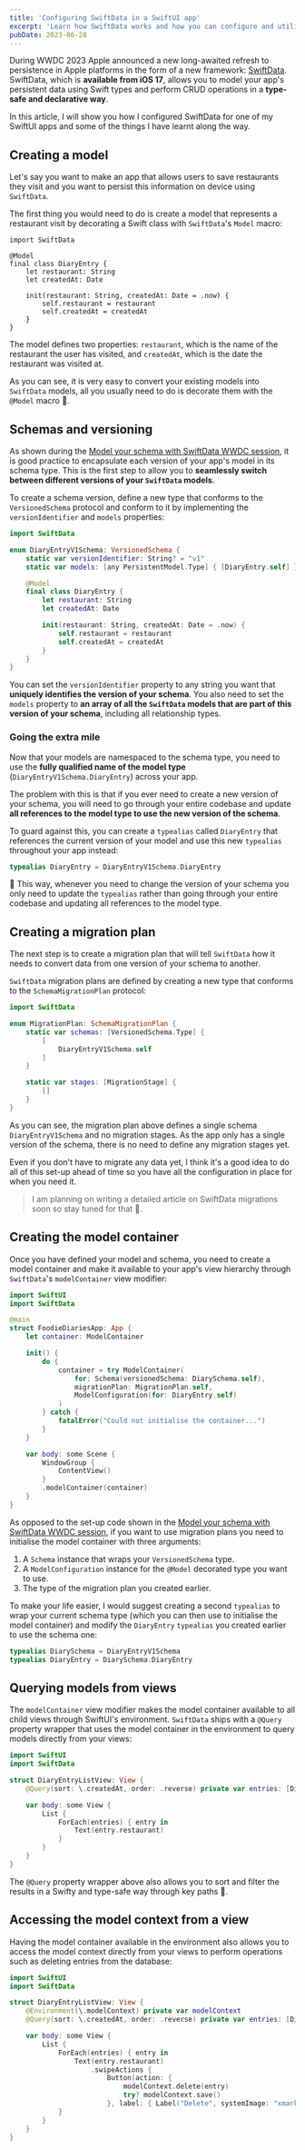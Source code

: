 ```yaml
---
title: 'Configuring SwiftData in a SwiftUI app'
excerpt: 'Learn how SwiftData works and how you can configure and utilize the framework in a SwiftUI application to query and manipulate data in a delarative manner.'
pubDate: 2023-06-28
---
```


During WWDC 2023 Apple announced a new long-awaited refresh to persistence in Apple platforms in the form of a new framework: [SwiftData](https://developer.apple.com/xcode/swiftdata/). SwiftData, which is **available from iOS 17**, allows you to model your app's persistent data using Swift types and perform CRUD operations in a **type-safe and declarative way**.

In this article, I will show you how I configured SwiftData for one of my SwiftUI apps and some of the things I have learnt along the way.

## Creating a model

Let's say you want to make an app that allows users to save restaurants they visit and you want to persist this information on device using `SwiftData`.

The first thing you would need to do is create a model that represents a restaurant visit by decorating a Swift class with `SwiftData`'s `Model` macro:

```swift:DiaryEntry.Swift
import SwiftData

@Model
final class DiaryEntry {
    let restaurant: String
    let createdAt: Date

    init(restaurant: String, createdAt: Date = .now) {
        self.restaurant = restaurant
        self.createdAt = createdAt
    }
}
```

The model defines two properties: `restaurant`, which is the name of the restaurant the user has visited, and `createdAt`, which is the date the restaurant was visited at.

As you can see, it is very easy to convert your existing models into `SwiftData` models, all you usually need to do is decorate them with the `@Model` macro 🎉.

## Schemas and versioning

As shown during the [Model your schema with SwiftData WWDC session](https://developer.apple.com/wwdc23/10195), it is good practice to encapsulate each version of your app's model in its schema type. This is the first step to allow you to **seamlessly switch between different versions of your `SwiftData` models**.

To create a schema version, define a new type that conforms to the `VersionedSchema` protocol and conform to it by implementing the `versionIdentifier` and `models` properties:

```swift:DiaryEntrySchemaV1.swift
import SwiftData

enum DiaryEntryV1Schema: VersionedSchema {
    static var versionIdentifier: String? = "v1"
    static var models: [any PersistentModel.Type] { [DiaryEntry.self] }

    @Model
    final class DiaryEntry {
        let restaurant: String
        let createdAt: Date

        init(restaurant: String, createdAt: Date = .now) {
            self.restaurant = restaurant
            self.createdAt = createdAt
        }
    }
}
```

You can set the `versionIdentifier` property to any string you want that **uniquely identifies the version of your schema**. You also need to set the `models` property to **an array of all the `SwiftData` models that are part of this version of your schema**, including all relationship types.

### Going the extra mile

Now that your models are namespaced to the schema type, you need to use the **fully qualified name of the model type** (`DiaryEntryV1Schema.DiaryEntry`) across your app.

The problem with this is that if you ever need to create a new version of your schema, you will need to go through your entire codebase and update **all references to the model type to use the new version of the schema**.

To guard against this, you can create a `typealias` called `DiaryEntry` that references the current version of your model and use this new `typealias` throughout your app instead:

```swift:DiaryEntry.swift
typealias DiaryEntry = DiaryEntryV1Schema.DiaryEntry
```

🎉 This way, whenever you need to change the version of your schema you only need to update the `typealias` rather than going through your entire codebase and updating all references to the model type.

## Creating a migration plan

The next step is to create a migration plan that will tell `SwiftData` how it needs to convert data from one version of your schema to another.

`SwiftData` migration plans are defined by creating a new type that conforms to the `SchemaMigrationPlan` protocol:

```swift:DiaryEntryMigrationPlan.swift
import SwiftData

enum MigrationPlan: SchemaMigrationPlan {
    static var schemas: [VersionedSchema.Type] {
        [
            DiaryEntryV1Schema.self
        ]
    }

    static var stages: [MigrationStage] {
        []
    }
}
```

As you can see, the migration plan above defines a single schema `DiaryEntryV1Schema` and no migration stages. As the app only has a single version of the schema, there is no need to define any migration stages yet.

Even if you don't have to migrate any data yet, I think it's a good idea to do all of this set-up ahead of time so you have all the configuration in place for when you need it.

> I am planning on writing a detailed article on SwiftData migrations soon so stay tuned for that 👀.

## Creating the model container

Once you have defined your model and schema, you need to create a model container and make it available to your app's view hierarchy through `SwiftData`'s `modelContainer` view modifier:

```swift:FoodieDiariesApp.swift
import SwiftUI
import SwiftData

@main
struct FoodieDiariesApp: App {
    let container: ModelContainer

    init() {
        do {
            container = try ModelContainer(
                for: Schema(versionedSchema: DiarySchema.self),
                migrationPlan: MigrationPlan.self,
                ModelConfiguration(for: DiaryEntry.self)
            )
        } catch {
            fatalError("Could not initialise the container...")
        }
    }

    var body: some Scene {
        WindowGroup {
            ContentView()
        }
        .modelContainer(container)
    }
}
```

As opposed to the set-up code shown in the [Model your schema with SwiftData WWDC session](https://developer.apple.com/wwdc23/10195), if you want to use migration plans you need to initialise the model container with three arguments:

1. A `Schema` instance that wraps your `VersionedSchema` type.
2. A `ModelConfiguration` instance for the `@Model` decorated type you want to use.
3. The type of the migration plan you created earlier.

To make your life easier, I would suggest creating a second `typealias` to wrap your current schema type (which you can then use to initialise the model container) and modify the `DiaryEntry` `typealias` you created earlier to use the schema one:

```swift:DiaryEntry.swift
typealias DiarySchema = DiaryEntryV1Schema
typealias DiaryEntry = DiarySchema.DiaryEntry
```

## Querying models from views

The `modelContainer` view modifier makes the model container available to all child views through SwiftUI's environment. `SwiftData` ships with a `@Query` property wrapper that uses the model container in the environment to query models directly from your views:

```swift:DiaryEntryListView.swift
import SwiftUI
import SwiftData

struct DiaryEntryListView: View {
    @Query(sort: \.createdAt, order: .reverse) private var entries: [DiaryEntry]

    var body: some View {
        List {
            ForEach(entries) { entry in
                Text(entry.restaurant)
            }
        }
    }
}
```

The `@Query` property wrapper above also allows you to sort and filter the results in a Swifty and type-safe way through key paths 🤩.

## Accessing the model context from a view

Having the model container available in the environment also allows you to access the model context directly from your views to perform operations such as deleting entries from the database:

```swift:DiaryEntryListView.swift
import SwiftUI
import SwiftData

struct DiaryEntryListView: View {
    @Environment(\.modelContext) private var modelContext
    @Query(sort: \.createdAt, order: .reverse) private var entries: [DiaryEntry]

    var body: some View {
        List {
            ForEach(entries) { entry in
                Text(entry.restaurant)
                    .swipeActions {
                        Button(action: {
                            modelContext.delete(entry)
                            try? modelContext.save()
                        }, label: { Label("Delete", systemImage: "xmark") })
            }
        }
    }
}
```
